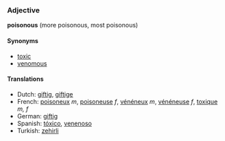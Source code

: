 ===Adjective===
'''poisonous''' (more poisonous, most poisonous)

====Synonyms====
*[[toxic]]
*[[venomous]]

====Translations====
*Dutch: [[giftig]], [[giftige]]
*French: [[poisoneux]] ''m'', [[poisoneuse]] ''f'', [[vénéneux]] ''m'', [[vénéneuse]] ''f'', [[toxique]] ''m, f''
*German: [[giftig]]
*Spanish: [[tóxico]], [[venenoso]]
*Turkish: [[zehirli]]